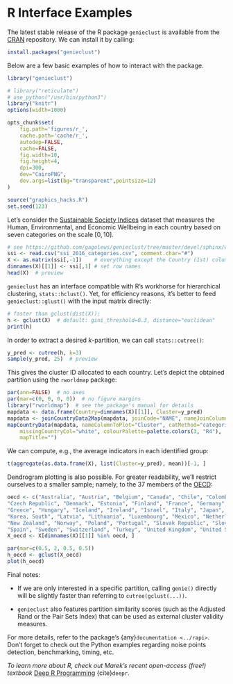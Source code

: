 # R Interface Examples

The latest stable release of the R package `genieclust` is available from the
[CRAN](https://cran.r-project.org/web/packages/genieclust/) repository.
We can install it by calling:

```r
install.packages("genieclust")
```


Below are a few basic examples of how to interact with the package.
<!-- (partially based on Marek's [forthcoming book](https://lmlcr.gagolewski.com)). -->


```r
library("genieclust")
```

```r
# library("reticulate")
# use_python("/usr/bin/python3")
library("knitr")
options(width=1000)

opts_chunk$set(
    fig.path='figures/r_',
    cache.path='cache/r_',
    autodep=FALSE,
    cache=FALSE,
    fig.width=10,
    fig.height=4,
    dpi=300,
    dev="CairoPNG",
    dev.args=list(bg="transparent",pointsize=12)
)

source("graphics_hacks.R")
set.seed(123)
```


Let's consider the [Sustainable Society Indices](http://www.ssfindex.com/)
dataset that measures the Human, Environmental, and Economic Wellbeing
in each country based on seven categories on the scale $[0, 10]$.

```r
# see https://github.com/gagolews/genieclust/tree/master/devel/sphinx/weave
ssi <- read.csv("ssi_2016_categories.csv", comment.char="#")
X <- as.matrix(ssi[,-1])    # everything except the Country (1st) column
dimnames(X)[[1]] <- ssi[,1] # set row names
head(X)  # preview
```


`genieclust` has an interface compatible with R's workhorse
for hierarchical clustering, `stats::hclust()`.
Yet, for efficiency reasons, it's better to feed `genieclust::glust()`
with the input matrix directly:


```r
# faster than gclust(dist(X)):
h <- gclust(X)  # default: gini_threshold=0.3, distance="euclidean"
print(h)
```

In order to extract a desired *k*-partition, we can call `stats::cutree()`:

```r
y_pred <- cutree(h, k=3)
sample(y_pred, 25)  # preview
```

This gives the cluster ID allocated to each country.
Let's depict the obtained partition using the `rworldmap` package:

```r
par(ann=FALSE)  # no axes
par(mar=c(0, 0, 0, 0))  # no figure margins
library("rworldmap")  # see the package's manual for details
mapdata <- data.frame(Country=dimnames(X)[[1]], Cluster=y_pred)
mapdata <- joinCountryData2Map(mapdata, joinCode="NAME", nameJoinColumn="Country")
mapCountryData(mapdata, nameColumnToPlot="Cluster", catMethod="categorical",
    missingCountryCol="white", colourPalette=palette.colors(3, "R4"),
    mapTitle="")
```


We can compute, e.g., the average indicators in each identified group:

```r
t(aggregate(as.data.frame(X), list(Cluster=y_pred), mean))[-1, ]
```


Dendrogram plotting is also possible.
For greater readability, we'll restrict ourselves to a smaller sample;
namely, to the 37 members of the [OECD](https://en.wikipedia.org/wiki/OECD):

```r
oecd <- c("Australia", "Austria", "Belgium", "Canada", "Chile", "Colombia",
"Czech Republic", "Denmark", "Estonia", "Finland", "France", "Germany",
"Greece", "Hungary", "Iceland", "Ireland", "Israel", "Italy", "Japan",
"Korea, South", "Latvia", "Lithuania", "Luxembourg", "Mexico", "Netherlands",
"New Zealand", "Norway", "Poland", "Portugal", "Slovak Republic", "Slovenia",
"Spain", "Sweden", "Switzerland", "Turkey", "United Kingdom", "United States")
X_oecd <- X[dimnames(X)[[1]] %in% oecd, ]
```


```r
par(mar=c(0.5, 2, 0.5, 0.5))
h_oecd <- gclust(X_oecd)
plot(h_oecd)
```



Final notes:

* If we are only interested in a specific partition,
calling `genie()` directly will be slightly faster than referring to
`cutree(gclust(...))`.

* `genieclust` also features partition similarity scores
(such as the Adjusted Rand or the Pair Sets Index) that can be used as
external cluster validity measures.

For more details, refer to the package's {any}`documentation <../rapi>`.
Don't forget to check out the Python examples regarding noise points detection,
benchmarking, timing, etc.

*To learn more about R, check out Marek's recent open-access (free!) textbook*
[Deep R Programming](https://deepr.gagolewski.com/)
{cite}`deepr`.
